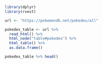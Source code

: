 

```r
library(dplyr)
library(rvest)

url <- "https://pokemondb.net/pokedex/all"

pokedex_table <- url %>%
  read_html() %>%
  html_node("table#pokedex") %>%
  html_table() %>%
  as.data.frame()

pokedex_table %>% head()
```